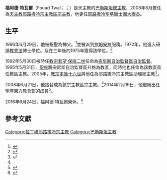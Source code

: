 {{noteTA|1=突尼斯=>zh-tw:突尼斯}}
{{Infobox Christian leader
| honorific-prefix =
| name         = {{unbulleted list|福阿德·特瓦爾|البطريرك فؤاد طوال}}
| honorific-suffix =
| title        = [[天主教耶路撒冷宗主教區|天主教耶路撒冷宗主教區榮休宗主教]]
| image        = PatriarchelatinFouadTwal.jpg
| caption      =
| ordination   = 1966年6月29日
| consecration = 1992年7月22日
| consecrated_by = [[彌額爾·薩巴赫|彌額爾·薩巴赫]]
| appointed = 2008年6月21日
| term_start    = 2008年6月22日
| term_end      = 2016年6月24日
| province       = 耶路撒冷宗主教區
| archdiocese    = 耶路撒冷宗主教區
| predecessor    = {{link-en|彌額爾·薩巴赫|Michel Sabbah}}
| successor      = {{link-en|伯鐸·皮扎巴拉|Pierbattista Pizzaballa}}
| other_post     = {{unbulleted list|阿拉伯地區拉丁禮主教團主席|[[耶路撒冷聖墓騎士團|耶路撒冷聖墓騎士團大團長]]}} 
| birth_name   = 
| birth_date     = {{Birth date and age|1940|10|23|df=y}}
| birth_place    = [[約旦|約旦]][[米底巴|米底巴]]
| death_date   = 
| death_place  =
| buried       =
| nationality  = 
| religion     = [[天主教|天主教]]
| residence    = 
| parents      = 
| spouse       =
| children     =
| previous_post = {{unbulleted list|[[天主教突尼斯總教區|突尼斯自治監督區自治監督]]（1992年－1995年）|突尼斯教區主教（1995年－2005年）}}
| occupation   = 
| profession   = 
| alma_mater   = 
| signature    =
| motto        = Paratum cor meum
| coat_of_arms = Coat of arms of Fouad Twal.svg
}}
'''福阿德·特瓦爾'''（Fouad Twal；{{lang-ar|البطريرك فؤاد طوال}}；{{bd|1940年|10月23日|catIdx=Fouad Twal}}）是天主教的[[巴勒斯坦|巴勒斯坦]][[總主教|總主教]]，2008年6月擔任為[[天主教耶路撒冷宗主教區|天主教耶路撒冷宗主教區宗主教]]，他更任[[耶路撒冷聖墓騎士團|耶路撒冷聖墓騎士團大團長]]。

==生平==
1966年6月29日，他被祝聖為神父。<ref name=cha>{{cite web|last=Cheney|first=David M.|title=Patriarch Fouad Twal|url=http://www.catholic-hierarchy.org/bishop/btwalf.html|work=Bishops|publisher=catholic-hierarchy.org|accessdate=4 January 2012|archive-date=2021-01-25|archive-url=https://web.archive.org/web/20210125110743/https://www.catholic-hierarchy.org/bishop/btwalf.html|dead-url=no}}</ref>並被派到[[拉姆安拉|拉姆安拉]]服務。1972年，他進入{{link-en|宗座拉特朗大學|Pontifical Lateran University}}研讀[[教會法|教會法]]博士學位。及在三年後的1975年獲得該學位。<ref name=hsi>{{cite web|title=Government of the Order|url=http://www.holysepulchre.ie/index.php?option=com_content&view=category&layout=blog&id=20&Itemid=23|work=The Equestrian Order of the Holy Sepulchre of Jerusalem in Ireland|publisher=Equestrian Order of the Holy Sepulchre, Lieutenancy of Ireland|accessdate=12 January 2012|archive-date=2019-09-22|archive-url=https://web.archive.org/web/20190922120057/http://www.holysepulchre.ie/index.php?option=com_content&view=category&layout=blog&id=20&Itemid=23|dead-url=no}}</ref>

1992年5月30日被時任[[教宗|教宗]][[若望·保祿二世|若望·保祿二世]]任命為[[天主教突尼斯總教區|突尼斯自治監督區自治監督]]。1995年5月31日，[[聖座|聖座]]將突尼斯自治監督區升格為教區，同時他也任命為該教區首任教區主教。2005年，[[教宗本篤十六世|教宗本篤十六世]]將他任為耶路撒冷宗主教區助理總主教<ref>{{cite web |title=H.B. Emeritus Fouad Twal |url=https://www.lpj.org/bishops-and-vicars/h-b-emeritus-fouad-twal/ |publisher=Latin Patriarchate of Jerusalem |accessdate=2019-07-27 |archiveurl=https://web.archive.org/web/20190727194016/https://www.lpj.org/bishops-and-vicars/h-b-emeritus-fouad-twal/ |archivedate=2019-07-27 |language=en}}</ref>。

2008年6月21日，他接替{{link-en|彌額爾·薩巴赫|Michel Sabbah}}成為該宗主教區宗主教。<ref name=cha/>2014年2月19日，他繼續出任聖座[[東方教會部|東方教會部]]的成員<ref>{{cite press release |title=RINUNCE E NOMINE, 19.02.2014 |url=https://press.vatican.va/content/salastampa/it/bollettino/pubblico/2014/02/19/0120/00261.html |publisher=Sala Stampa della Santa Sede |accessdate=2019-07-27 |archiveurl=https://web.archive.org/web/20190727185559/https://press.vatican.va/content/salastampa/it/bollettino/pubblico/2014/02/19/0120/00261.html |archivedate=2019-07-27 |language=it |date=2014-02-19}}</ref>。

2016年6月24日，福阿德·特瓦爾榮休。<ref>{{cite press release |title=Other Pontifical Acts, 24.06.2016 |url=https://press.vatican.va/content/salastampa/en/bollettino/pubblico/2016/06/24/160624c.html |publisher=Holy See Press Office |accessdate=2019-07-27 |archiveurl=https://web.archive.org/web/20190727185753/https://press.vatican.va/content/salastampa/en/bollettino/pubblico/2016/06/24/160624c.html |archivedate=2019-07-27 |language=en |date=2016-06-24}}</ref>

==參考文獻==
{{Commonscat|Fouad Twal}}
{{Reflist}}

{{Authority control}}
[[Category:拉丁禮耶路撒冷宗主教|Category:拉丁禮耶路撒冷宗主教]]
[[Category:巴勒斯坦主教|Category:巴勒斯坦主教]]